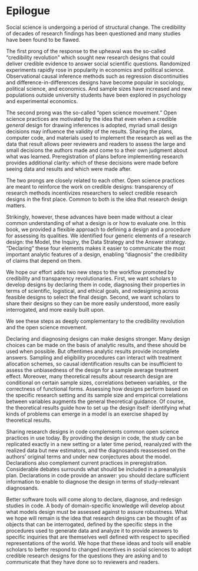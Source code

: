 # Epilogue

Social science is undergoing a period of structural change. The credibility of decades of research findings has been questioned and many studies have been found to be flawed.  

The first prong of the response to the upheaval was the so-called "credibility revolution" which sought new research designs that could deliver credible evidence to answer social scientific questions. Randomized experiments rapidly rose in popularity in economics and political science. Observational causal inference methods such as regression discontinuities and difference-in-differences designs have become popular in sociology, political science, and economics. And sample sizes have increased and new populations outside university students have been explored in psychology and experimental economics. 

The second prong was the so-called "open science movement." Open science practices are motivated by the idea that even when a credible *general* design for drawing inferences is adopted, myriad small design decisions may influence the validity of the results. Sharing the plans, computer code, and materials used to implement the research as well as the data that result allows peer reviewers and readers to assess the large and small decisions the authors made and come to a their own judgment about what was learned. Preregistration of plans before implementing research provides additional clarity: which of these decisions were made before seeing data and results and which were made after. 

The two prongs are closely related to each other. Open science practices are meant to reinforce the work on credible designs: transparency of research methods incentivizes researchers to select credible research designs in the first place. Common to both is the idea that research design matters. 

Strikingly, however, these advances have been made without a clear common understanding of what a design is or how to evaluate one. In this book, we provided a flexible approach to defining a design and a procedure for assessing its qualities. We identified four generic elements of a research design: the Model, the Inquiry, the Data Strategy and the Answer strategy. "Declaring" these four elements makes it easier to communicate the most important analytic features of a design, enabling "diagnosis" the credibility of claims that depend on them. 

We hope our effort adds two new steps to the workflow promoted by credibility and transparency revolutionaries. First, we want scholars to develop designs by declaring them in code, diagnosing their properties in terms of scientific, logistical, and ethical goals, and redesigning across feasible designs to select the final design. Second, we want scholars to share their designs so they can be more easily understood, more easily interrogated, and more easily built upon.

We see these steps as deeply complementary to the credibility revolution and the open science movement. 

Declaring and diagnosing designs can make designs stronger. Many design choices can be made on the basis of analytic results, and these should be used when possible. But oftentimes analytic results provide incomplete answers. Sampling and eligibility procedures can interact with treatment allocation schemes, so causal identification results can be insufficient to assess the unbiasedness of the design for a sample average treatment effect. Moreover, many theoretical results about research design are conditional on certain sample sizes, correlations between variables, or the correctness of functional forms. Assessing how designs perform based on the specific research setting and its sample size and empirical correlations between variables augments the general theoretical guidance. Of course, the theoretical results guide how to set up the design itself: identifying what kinds of problems can emerge in a model is an exercise shaped by theoretical results.

Sharing research designs in code complements common open science practices in use today. By providing the design in code, the study can be replicated exactly in a new setting or a later time period, reanalyzed with the realized data but new estimators, and the diagnosands reassessed on the authors' original terms and under new conjectures about the model. Declarations also complement current practices in preregistration. Considerable debates surrounds what should be included in a preanalysis plan. Declarations in code provide an answer: you should declare sufficient information to enable to diagnose the design in terms of study-relevant diagnosands. 

Better software tools will come along to declare, diagnose, and redesign studies in code. A body of domain-specific knowledge will develop about what models design must be assessed against to assure robustness. What we hope will remain is the idea that research designs can be thought of as objects that can be interrogated, defined by the specific steps in the procedures used to generate data and analyze it to provide answers to specific inquiries that are themselves well defined with respect to specified representations of the world. We hope that these ideas and tools will enable scholars to better respond to changed incentives in social sciences to adopt credible research designs for the questions they are asking and to communicate that they have done so to reviewers and readers.
